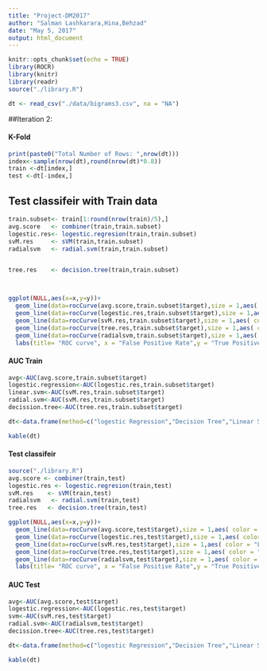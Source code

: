 ```yaml
---
title: "Project-DM2017"
author: "Salman Lashkarara,Hina,Behzad"
date: "May 5, 2017"
output: html_document
---
```


```r
knitr::opts_chunk$set(echo = TRUE)
library(ROCR)
library(knitr)
library(readr)
source("./library.R")

dt <- read_csv("./data/bigrams3.csv", na = "NA")

```

##Iteration 2:


#### K-Fold
```r

print(paste0("Total Number of Rows: ",nrow(dt)))
index<-sample(nrow(dt),round(nrow(dt)*0.8))
train <-dt[index,]
test <-dt[-index,]

```

## Test classifeir with Train data

```r

train.subset<- train[1:round(nrow(train)/5),]
avg.score   <- combiner(train,train.subset)
logestic.res<- logestic.regresion(train,train.subset)
svM.res     <- sVM(train,train.subset)
radialsvm   <- radial.svm(train,train.subset)


tree.res    <- decision.tree(train,train.subset)



ggplot(NULL,aes(x=x,y=y))+
  geom_line(data=rocCurve(avg.score,train.subset$target),size = 1,aes( color = "Average"))+
  geom_line(data=rocCurve(logestic.res,train.subset$target),size = 1,aes( color = "Logestic Regresion"))+
  geom_line(data=rocCurve(svM.res,train.subset$target),size = 1,aes( color = "Linear SVM"))+
  geom_line(data=rocCurve(tree.res,train.subset$target),size = 1,aes( color = "Decision Tree"))+
  geom_line(data=rocCurve(radialsvm,train.subset$target),size = 1,aes( color = "Radial SVM"))+
  labs(title= "ROC curve", x = "False Positive Rate",y = "True Positive Rate")

```
#### AUC Train


```r

avg<-AUC(avg.score,train.subset$target)
logestic.regression<-AUC(logestic.res,train.subset$target)
linear.svm<-AUC(svM.res,train.subset$target)
radial.svm<-AUC(svM.res,train.subset$target)
decission.tree<-AUC(tree.res,train.subset$target)

dt<-data.frame(method=c("logestic Regression","Decision Tree","Linear SVM ","Radial SVM","Average"),AUC=c(logestic.regression,decission.tree,linear.svm,radial.svm,avg))

kable(dt)
```

#### Test classifeir 

```r
source("./library.R")
avg.score <- combiner(train,test) 
logestic.res <- logestic.regresion(train,test)
svM.res    <- sVM(train,test)
radialsvm   <- radial.svm(train,test)
tree.res   <- decision.tree(train,test)

ggplot(NULL,aes(x=x,y=y))+
  geom_line(data=rocCurve(avg.score,test$target),size = 1,aes( color = "Average"))+
  geom_line(data=rocCurve(logestic.res,test$target),size = 1,aes( color = "Logestic Regresion"))+
  geom_line(data=rocCurve(svM.res,test$target),size = 1,aes( color = "Linear SVM"))+
  geom_line(data=rocCurve(tree.res,test$target),size = 1,aes( color = "Decision Tree"))+
  geom_line(data=rocCurve(radialsvm,test$target),size = 1,aes( color = "Radial SVM"))+
  labs(title= "ROC curve", x = "False Positive Rate",y = "True Positive Rate")
```

#### AUC Test

```r


avg<-AUC(avg.score,test$target)
logestic.regression<-AUC(logestic.res,test$target)
svm<-AUC(svM.res,test$target)
radial.svm<-AUC(radialsvm,test$target)
decission.tree<-AUC(tree.res,test$target)

dt<-data.frame(method=c("logestic Regression","Decision Tree","Linear SVM ","Radial SVM","Average"),AUC=c(logestic.regression,decission.tree,linear.svm,radial.svm,avg))

kable(dt)


```

